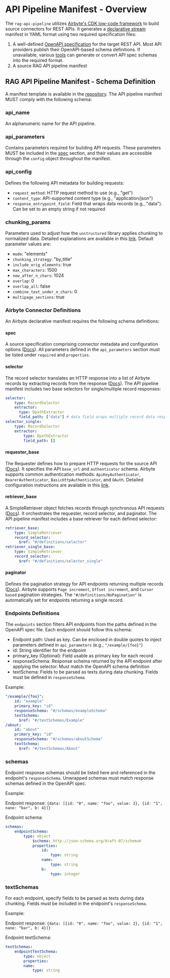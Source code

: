 # API Pipeline Manifest - Overview

The `rag-api-pipeline` utilizes [Airbyte's CDK low-code framework](https://docs.airbyte.com/connector-development/config-based/low-code-cdk-overview) to build source connectors for REST APIs. It generates a [declarative stream](https://docs.airbyte.com/connector-development/config-based/understanding-the-yaml-file/yaml-overview) manifest in YAML format using two required specification files:

1. A well-defined [OpenAPI specification](https://swagger.io/specification/) for the target REST API. Most API providers publish their OpenAPI-based schema definitions. If unavailable, various [tools](https://openapi.tools/) can generate or convert API spec schemas into the required format.
2. A source RAG API pipeline manifest

## RAG API Pipeline Manifest - Schema Definition

A manifest template is available in the [repository](https://github.com/raid-guild/gaianet-rag-api-pipeline/blob/main/config/api_pipeline_template.yaml). The API pipeline manifest MUST comply with the following schema:

### api_name

An alphanumeric name for the API pipeline.

### api_parameters

Contains parameters required for building API requests. These parameters MUST be included in the [spec](/manifest-definition/overview#spec) section, and their values are accessible through the `config` object throughout the manifest.

### api_config

Defines the following API metadata for building requests:

- `request_method`: HTTP request method to use (e.g., "get")
- `content_type`: API-supported content type (e.g., "application/json")
- `response_entrypoint_field`: Field that wraps data records (e.g., "data"). Can be set to an empty string if not required

### chunking_params

Parameters used to adjust how the `unstructured` library applies chunking to normalized data. Detailed explanations are available in this [link](https://docs.unstructured.io/open-source/core-functionality/chunking). Default parameter values are:

- `mode`: "elements"
- `chunking_strategy`: "by_title"
- `include_orig_elements`: true
- `max_characters`: 1500
- `new_after_n_chars`: 1024
- `overlap`: 0
- `overlap_all`: false
- `combine_text_under_n_chars`: 0
- `multipage_sections`: true

### Airbyte Connector Definitions

An Airbyte declarative manifest requires the following schema definitions:

#### spec

A source specification comprising connector metadata and configuration options ([Docs](https://docs.airbyte.com/connector-development/config-based/understanding-the-yaml-file/reference#/definitions/Spec)). All parameters defined in the `api_parameters` section must be listed under `required` and `properties`.

#### selector

The record selector translates an HTTP response into a list of Airbyte records by extracting records from the response ([Docs](https://docs.airbyte.com/connector-development/config-based/understanding-the-yaml-file/record-selector)). The API pipeline manifest includes two base selectors for single/multiple record responses:

```yaml
selector:
    type: RecordSelector
    extractor:
      type: DpathExtractor
      field_path: ["data"] # data field wraps multiple record data responses
selector_single:
    type: RecordSelector
    extractor:
        type: DpathExtractor
        field_path: []
```

#### requester_base

The Requester defines how to prepare HTTP requests for the source API ([Docs](https://docs.airbyte.com/connector-development/config-based/understanding-the-yaml-file/requester)). It specifies the API `base_url` and `authenticator` schema. Airbyte supports common authentication methods: `ApiKeyAuthenticator`, `BearerAuthenticator`, `BasicHttpAuthenticator`, and `OAuth`. Detailed configuration instructions are available in this [link](https://docs.airbyte.com/connector-development/config-based/understanding-the-yaml-file/authentication).

#### retriever_base

A SimpleRetriever object fetches records through synchronous API requests ([Docs](https://docs.airbyte.com/connector-development/config-based/understanding-the-yaml-file/reference#/definitions/SimpleRetriever)). It orchestrates the requester, record selector, and paginator. The API pipeline manifest includes a base retriever for each defined selector:

```yaml
retriever_base:
    type: SimpleRetriever
    record_selector:
      $ref: "#/definitions/selector"
retriever_single_base:
    type: SimpleRetriever
    record_selector:
      $ref: "#/definitions/selector_single"
```

#### paginator

Defines the pagination strategy for API endpoints returning multiple records ([Docs](https://docs.airbyte.com/connector-development/config-based/understanding-the-yaml-file/pagination)). Airbyte supports `Page increment`, `Offset increment`, and `Cursor based` pagination strategies. The `"#/definitions/NoPagination"` is automatically set for endpoints returning a single record.

### Endpoints Definitions

The `endpoints` section filters API endpoints from the paths defined in the OpenAPI spec file. Each endpoint should follow this schema:

- Endpoint path: Used as key. Can be enclosed in double quotes to inject parameters defined in `api_parameters` (e.g., `"/example/{foo}"`)
- id: String identifier for the endpoint
- primary_key (Optional): Field usable as primary key for each record
- responseSchema: Response schema returned by the API endpoint after applying the selector. Must match the OpenAPI schema definition
- textSchema: Fields to be parsed as texts during data chunking. Fields must be defined in `responseSchema`

Example:
```yaml
"/example/{foo}":
    id: "example"
    primary_key: "id"
    responseSchema: "#/schemas/exampleSchema"
    textSchema:
      $ref: "#/textSchemas/Example"
/about:
    id: "about"
    primary_key: "id"
    responseSchema: "#/schemas/aboutSchema"
    textSchema:
      $ref: "#/textSchemas/About"
```

### schemas

Endpoint response schemas should be listed here and referenced in the endpoint's `responseSchema`. Unwrapped schemas must match response schemas defined in the OpenAPI spec.

Example:

Endpoint response: `{data: [{id: "0", name: "foo", value: 2}, {id: "1", nane: "bar", b: 4}]}`

Endpoint schema:
```yaml
schemas:
    endpointSchema:
        type: object
            $schema: http://json-schema.org/draft-07/schema#
            properties:
                id:
                    type: string
                name:
                    type: string
                b:
                    type: integer
```

### textSchemas

For each endpoint, specify fields to be parsed as texts during data chunking. Fields must be included in the endpoint's `responseSchema`.

Example:

Endpoint response: `{data: [{id: "0", name: "foo", value: 2}, {id: "1", nane: "bar", b: 4}]}`

Endpoint textSchema:
```yaml
textSchemas:
    endpointTextSchema:
        type: object
        properties:
        name:
            type: string
```